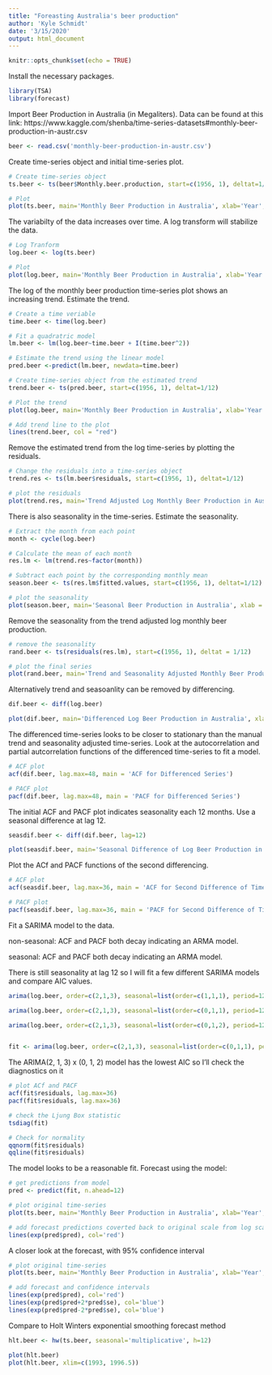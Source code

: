 ---
title: "Foreasting Australia's beer production"
author: 'Kyle Schmidt'
date: '3/15/2020'
output: html_document
---

```{r setup, include=FALSE}
knitr::opts_chunk$set(echo = TRUE)
```

Install the necessary packages.
```{r message=FALSE}
library(TSA)
library(forecast)
```

Import Beer Production in Australia (in Megaliters). Data can be found at this link: https://www.kaggle.com/shenba/time-series-datasets#monthly-beer-production-in-austr.csv
```{r}
beer <- read.csv('monthly-beer-production-in-austr.csv')
```

Create time-series object and initial time-series plot.
```{r}
# Create time-series object
ts.beer <- ts(beer$Monthly.beer.production, start=c(1956, 1), deltat=1/12)

# Plot
plot(ts.beer, main='Monthly Beer Production in Australia', xlab='Year', ylab='Beer (Megaliters)')
```

The variabilty of the data increases over time. A log transform will stabilize the data.
```{r}
# Log Tranform
log.beer <- log(ts.beer)

# Plot
plot(log.beer, main='Monthly Beer Production in Australia', xlab='Year', ylab='Beer (Log Megaliters)')
```

The log of the monthly beer production time-series plot shows an increasing trend. Estimate the trend.
```{r}
# Create a time veriable
time.beer <- time(log.beer)

# Fit a quadratric model
lm.beer <- lm(log.beer~time.beer + I(time.beer^2))

# Estimate the trend using the linear model
pred.beer <-predict(lm.beer, newdata=time.beer)

# Create time-series object from the estimated trend
trend.beer <- ts(pred.beer, start=c(1956, 1), deltat=1/12)

# Plot the trend
plot(log.beer, main='Monthly Beer Production in Australia', xlab='Year', ylab='Beer (Log Megaliters)')

# Add trend line to the plot
lines(trend.beer, col = "red")
```

Remove the estimated trend from the log time-series by plotting the residuals.
```{r}
# Change the residuals into a time-series object
trend.res <- ts(lm.beer$residuals, start=c(1956, 1), deltat=1/12)

# plot the residuals
plot(trend.res, main='Trend Adjusted Log Monthly Beer Production in Australia', xlab='Year', ylab='Beer (Log Megaliters)')
```

There is also seasonality in the time-series. Estimate the seasonality.
```{r}
# Extract the month from each point
month <- cycle(log.beer)

# Calculate the mean of each month
res.lm <- lm(trend.res~factor(month))

# Subtract each point by the corresponding monthly mean
season.beer <- ts(res.lm$fitted.values, start=c(1956, 1), deltat=1/12)

# plot the seasonality
plot(season.beer, main='Seasonal Beer Production in Australia', xlab ='Year', ylab='Beer (Log Megaliters)')
```

Remove the seasonality from the trend adjusted log monthly beer production.
```{r}
# remove the seasonality
rand.beer <- ts(residuals(res.lm), start=c(1956, 1), deltat = 1/12)

# plot the final series
plot(rand.beer, main='Trend and Seasonality Adjusted Monthly Beer Production in Australia', xlab='Year', ylab='Beer (Log Megaliters)')
```

Alternatively trend and seasoanlity can be removed by differencing.
```{r}
dif.beer <- diff(log.beer)

plot(dif.beer, main='Differenced Log Beer Production in Australia', xlab='Year', ylab='Difference')
```

The differenced time-series looks to be closer to stationary than the manual trend and seasonality adjusted time-series. Look at the autocorrelation and partial autcorrelation functions of the differenced time-series to fit a model.
```{r}
# ACF plot
acf(dif.beer, lag.max=48, main = 'ACF for Differenced Series')

# PACF plot
pacf(dif.beer, lag.max=48, main = 'PACF for Differenced Series')
```

The initial ACF and PACF plot indicates seasonality each 12 months. Use a seasonal difference at lag 12.
```{r}
seasdif.beer <- diff(dif.beer, lag=12)

plot(seasdif.beer, main='Seasonal Difference of Log Beer Production in Australia', xlab='Year', ylab='Difference')
```

Plot the ACf and PACF functions of the second differencing.
```{r}
# ACF plot
acf(seasdif.beer, lag.max=36, main = 'ACF for Second Difference of Time-Series')

# PACF plot
pacf(seasdif.beer, lag.max=36, main = 'PACF for Second Difference of Time-Series')
```

Fit a SARIMA model to the data.

non-seasonal: ACF and PACF both decay indicating an ARMA model.

seasonal: ACF and PACF both decay indicating an ARMA model.

There is still seasonality at lag 12 so I will fit a few different SARIMA models and compare AIC values.
```{r}
arima(log.beer, order=c(2,1,3), seasonal=list(order=c(1,1,1), period=12))

arima(log.beer, order=c(2,1,3), seasonal=list(order=c(0,1,1), period=12))

arima(log.beer, order=c(2,1,3), seasonal=list(order=c(0,1,2), period=12))


fit <- arima(log.beer, order=c(2,1,3), seasonal=list(order=c(0,1,1), period=12))
```

The ARIMA(2, 1, 3) x (0, 1, 2) model has the lowest AIC so I'll check the diagnostics on it
```{r}
# plot ACf and PACF
acf(fit$residuals, lag.max=36)
pacf(fit$residuals, lag.max=36)

# check the Ljung Box statistic
tsdiag(fit)

# Check for normality
qqnorm(fit$residuals)
qqline(fit$residuals)
```

The model looks to be a reasonable fit. Forecast using the model:
```{r}
# get predictions from model
pred <- predict(fit, n.ahead=12)

# plot original time-series
plot(ts.beer, main='Monthly Beer Production in Australia', xlab='Year', ylab='Beer (Megaliters)', xlim=c(1956, 1997))

# add forecast predictions coverted back to original scale from log scale
lines(exp(pred$pred), col='red')
```

A closer look at the forecast, with 95% confidence interval
```{r}
# plot original time-series
plot(ts.beer, main='Monthly Beer Production in Australia', xlab='Year', ylab='Beer (Megaliters)', xlim=c(1993, 1996.5))

# add forecast and confidence intervals
lines(exp(pred$pred), col='red')
lines(exp(pred$pred+2*pred$se), col='blue')
lines(exp(pred$pred-2*pred$se), col='blue')
```

Compare to Holt Winters exponential smoothing forecast method
```{r}
hlt.beer <- hw(ts.beer, seasonal='multiplicative', h=12)

plot(hlt.beer)
plot(hlt.beer, xlim=c(1993, 1996.5))
```

















